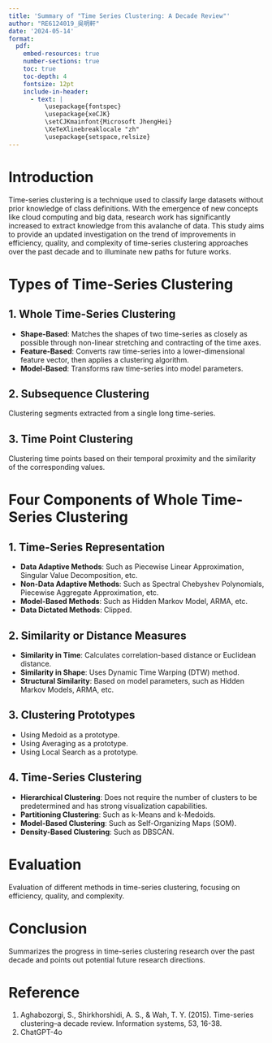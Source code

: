 ```yaml
---
title: 'Summary of "Time Series Clustering: A Decade Review"'
author: "RE6124019_吳明軒"
date: '2024-05-14'
format:
  pdf:
    embed-resources: true
    number-sections: true
    toc: true
    toc-depth: 4
    fontsize: 12pt
    include-in-header:
      - text: |
          \usepackage{fontspec}
          \usepackage{xeCJK}
          \setCJKmainfont{Microsoft JhengHei}
          \XeTeXlinebreaklocale "zh"
          \usepackage{setspace,relsize}
---
```


# Introduction

Time-series clustering is a technique used to classify large datasets without prior knowledge of class definitions. With the emergence of new concepts like cloud computing and big data, research work has significantly increased to extract knowledge from this avalanche of data. This study aims to provide an updated investigation on the trend of improvements in efficiency, quality, and complexity of time-series clustering approaches over the past decade and to illuminate new paths for future works.

# Types of Time-Series Clustering

## 1. Whole Time-Series Clustering
- **Shape-Based**: Matches the shapes of two time-series as closely as possible through non-linear stretching and contracting of the time axes.
- **Feature-Based**: Converts raw time-series into a lower-dimensional feature vector, then applies a clustering algorithm.
- **Model-Based**: Transforms raw time-series into model parameters.

## 2. Subsequence Clustering
Clustering segments extracted from a single long time-series.

## 3. Time Point Clustering
Clustering time points based on their temporal proximity and the similarity of the corresponding values.

# Four Components of Whole Time-Series Clustering

## 1. Time-Series Representation
- **Data Adaptive Methods**: Such as Piecewise Linear Approximation, Singular Value Decomposition, etc.
- **Non-Data Adaptive Methods**: Such as Spectral Chebyshev Polynomials, Piecewise Aggregate Approximation, etc.
- **Model-Based Methods**: Such as Hidden Markov Model, ARMA, etc.
- **Data Dictated Methods**: Clipped.

## 2. Similarity or Distance Measures
- **Similarity in Time**: Calculates correlation-based distance or Euclidean distance.
- **Similarity in Shape**: Uses Dynamic Time Warping (DTW) method.
- **Structural Similarity**: Based on model parameters, such as Hidden Markov Models, ARMA, etc.

## 3. Clustering Prototypes
- Using Medoid as a prototype.
- Using Averaging as a prototype.
- Using Local Search as a prototype.

## 4. Time-Series Clustering
- **Hierarchical Clustering**: Does not require the number of clusters to be predetermined and has strong visualization capabilities.
- **Partitioning Clustering**: Such as k-Means and k-Medoids.
- **Model-Based Clustering**: Such as Self-Organizing Maps (SOM).
- **Density-Based Clustering**: Such as DBSCAN.

# Evaluation
Evaluation of different methods in time-series clustering, focusing on efficiency, quality, and complexity.

# Conclusion
Summarizes the progress in time-series clustering research over the past decade and points out potential future research directions.

# Reference
1. Aghabozorgi, S., Shirkhorshidi, A. S., & Wah, T. Y. (2015). Time-series clustering–a decade review. Information systems, 53, 16-38.
2. ChatGPT-4o